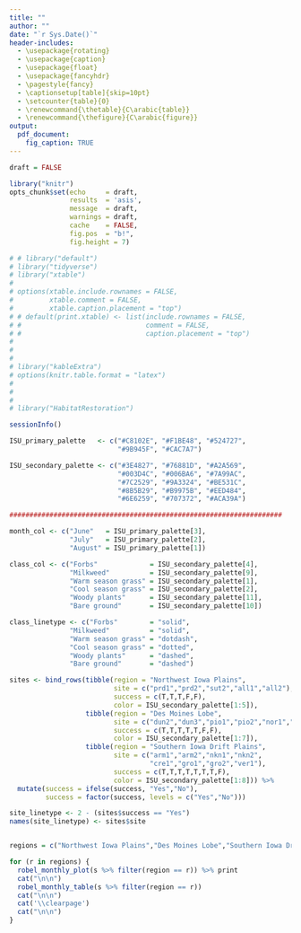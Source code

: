 ```yaml
---
title: ""
author: ""
date: "`r Sys.Date()`"
header-includes:
  - \usepackage{rotating}
  - \usepackage{caption} 
  - \usepackage{float}
  - \usepackage{fancyhdr}
  - \pagestyle{fancy}
  - \captionsetup[table]{skip=10pt}
  - \setcounter{table}{0}
  - \renewcommand{\thetable}{C\arabic{table}}
  - \renewcommand{\thefigure}{C\arabic{figure}}
output: 
  pdf_document:
    fig_caption: TRUE
---
```


\lhead{Appendix C}

```r
draft = FALSE

library("knitr")
opts_chunk$set(echo     = draft, 
               results  = 'asis',
               message  = draft,
               warnings = draft,
               cache    = FALSE,
               fig.pos  = "b!",
               fig.height = 7)
```

```r
# # library("default")
# library("tidyverse")
# library("xtable")
# 
# options(xtable.include.rownames = FALSE,
#         xtable.comment = FALSE,
#         xtable.caption.placement = "top")
# # default(print.xtable) <- list(include.rownames = FALSE,
# #                               comment = FALSE,
# #                               caption.placement = "top")
# 
# 
# 
# library("kableExtra")
# options(knitr.table.format = "latex")
# 
# 
# 
# library("HabitatRestoration")
```

```r
sessionInfo()
```

```r
ISU_primary_palette   <- c("#C8102E", "#F1BE48", "#524727", 
                           "#9B945F", "#CAC7A7")

ISU_secondary_palette <- c("#3E4827", "#76881D", "#A2A569",
                           "#003D4C", "#006BA6", "#7A99AC",
                           "#7C2529", "#9A3324", "#BE531C",
                           "#8B5B29", "#B9975B", "#EED484",
                           "#6E6259", "#707372", "#ACA39A")

####################################################################

month_col <- c("June"   = ISU_primary_palette[3], 
               "July"   = ISU_primary_palette[2],
               "August" = ISU_primary_palette[1])

class_col <- c("Forbs"             = ISU_secondary_palette[4],
               "Milkweed"          = ISU_secondary_palette[9],
               "Warm season grass" = ISU_secondary_palette[1],
               "Cool season grass" = ISU_secondary_palette[2],
               "Woody plants"      = ISU_secondary_palette[11],
               "Bare ground"       = ISU_secondary_palette[10])

class_linetype <- c("Forbs"        = "solid",
               "Milkweed"          = "solid",
               "Warm season grass" = "dotdash",
               "Cool season grass" = "dotted",
               "Woody plants"      = "dashed",
               "Bare ground"       = "dashed")
```

\setlength{\tabcolsep}{3pt}


```r
sites <- bind_rows(tibble(region = "Northwest Iowa Plains",
                          site = c("prd1","prd2","sut2","all1","all2"),
                          success = c(T,T,T,F,F),
                          color = ISU_secondary_palette[1:5]),
                   tibble(region = "Des Moines Lobe",
                          site = c("dun2","dun3","pio1","pio2","nor1","ber1","ber3"),
                          success = c(T,T,T,T,T,F,F),
                          color = ISU_secondary_palette[1:7]),
                   tibble(region = "Southern Iowa Drift Plains",
                          site = c("arm1","arm2","nkn1","nkn2",
                                   "cre1","gro1","gro2","ver1"),
                          success = c(T,T,T,T,T,T,T,F),
                          color = ISU_secondary_palette[1:8])) %>%
  mutate(success = ifelse(success, "Yes","No"),
         success = factor(success, levels = c("Yes","No")))

site_linetype <- 2 - (sites$success == "Yes")
names(site_linetype) <- sites$site


regions = c("Northwest Iowa Plains","Des Moines Lobe","Southern Iowa Drift Plains")
```



\rhead{Robel Pole Survey}









```r
for (r in regions) {
  robel_monthly_plot(s %>% filter(region == r)) %>% print
  cat("\n\n")
  robel_monthly_table(s %>% filter(region == r))
  cat("\n\n")
  cat('\\clearpage')
  cat("\n\n")
}
```








